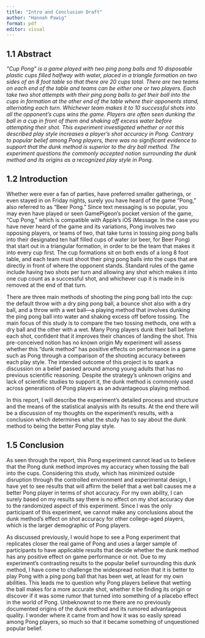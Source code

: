 ```yaml
---
title: "Intro and Conclusion Draft"
author: "Hannah Pawig"
format: pdf
editor: visual
---
```


## 1.1 Abstract

*"Cup Pong" is a game played with two ping pong balls and 10 disposable plastic cups filled halfway with water, placed in a triangle formation on two sides of an 8 foot table so that there are 20 cups total. There are two teams on each end of the table and teams can be either one or two players. Each take two shot attempts with their ping pong balls to get their ball into the cups in formation at the other end of the table where their opponents stand, alternating each turn. Whichever team makes it to 10 successful shots into all the opponent's cups wins the game. Players are often seen dunking the ball in a cup in front of them and shaking off excess water before attempting their shot. This experiment investigated whether or not this described play style increases a player's shot accuracy in Pong. Contrary to popular belief among Pong players, there was no significant evidence to support that the dunk method is superior to the dry ball method. The experiment questions the commonly accepted notion surrounding the dunk method and its origins as a recognized play style in Pong.*

## 1.2 Introduction

Whether were ever a fan of parties, have preferred smaller gatherings, or even stayed in on Friday nights, surely you have heard of the game "Pong," also referred to as "Beer Pong." Since text messaging is so popular, you may even have played or seen GamePigeon's pocket version of the game, "Cup Pong," which is compatible with Apple's iOS iMessage. In the case you have never heard of the game and its variations, Pong involves two opposing players, or teams of two, that take turns in tossing ping pong balls into their designated ten half filled cups of water (or beer, for Beer Pong) that start out in a triangular formation, in order to be the team that makes it into every cup first. The cup formations sit on both ends of a long 8 foot table, and each team must shoot their ping pong balls into the cups that are directly in front of where the opponent stands. Standard rules of the game include having two shots per turn and allowing any shot which makes it into one cup count as a successful shot, and whichever cup it is made in is removed at the end of that turn.

There are three main methods of shooting the ping pong ball into the cup: the default throw with a dry ping pong ball, a bounce shot also with a dry ball, and a throw with a wet ball---a playing method that involves dunking the ping pong ball into water and shaking excess off before tossing. The main focus of this study is to compare the two tossing methods, one with a dry ball and the other with a wet. Many Pong players dunk their ball before each shot, confident that it improves their chances of landing the shot. This pre-conceived notion has no known origin My experiment will assess whether this "dunk method" has positive effects on performance in a game such as Pong through a comparison of the shooting accuracy between each play style. The intended outcome of this project is to spark a discussion on a belief passed around among young adults that has no previous scientific reasoning. Despite the strategy's unknown origins and lack of scientific studies to support it, the dunk method is commonly used across generations of Pong players as an advantageous playing method.

In this report, I will describe the experiment's detailed process and structure and the means of the statistical analysis with its results. At the end there will be a discussion of my thoughts on the experiment's results, with a conclusion which determines what the study has to say about the dunk method to being the better Pong play style.

## 1.5 Conclusion

As seen through the report, this Pong experiment cannot lead us to believe that the Pong dunk method improves my accuracy when tossing the ball into the cups. Considering this study, which has minimized outside disruption through the controlled environment and experimental design, I have yet to see results that will affirm the belief that a wet ball causes me a better Pong player in terms of shot accuracy. For my own ability, I can surely based on my results say there is no effect on my shot accuracy due to the randomized aspect of this experiment. Since I was the only participant of this experiment, we cannot make any conclusions about the dunk method's effect on shot accuracy for other college-aged players, which is the larger demographic of Pong players.

As discussed previously, I would hope to see a Pong experiment that replicates closer the real game of Pong and uses a larger sample of participants to have applicable results that decide whether the dunk method has any positive effect on game performance or not. Due to my experiment's contrasting results to the popular belief surrounding this dunk method, I have come to challenge the widespread notion that it is better to play Pong with a ping pong ball that has been wet, at least for my own abilities. This leads me to question why Pong players believe that wetting the ball makes for a more accurate shot, whether it be finding its origin or discover if it was some rumor that turned into something of a placebo effect in the world of Pong. Unbeknownst to me there are no previously documented origins of the dunk method and its rumored advantageous quality. I wonder where it came from and how it was so easily spread among Pong players, so much so that it became something of unquestioned popular belief.
